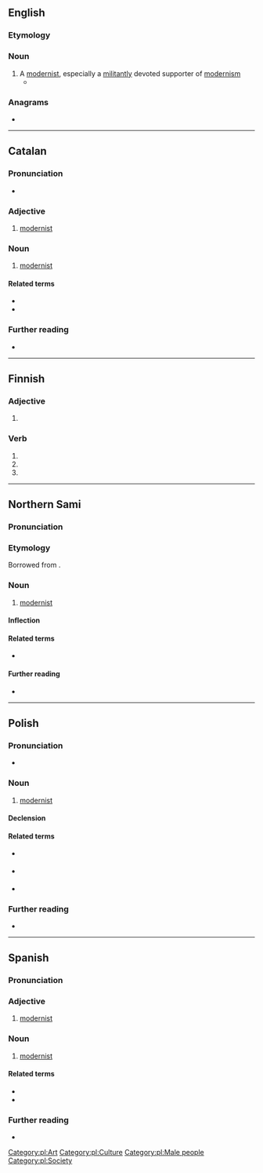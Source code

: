 ==English==

===Etymology===
{{bor|en|es|modernista}}

===Noun===
{{en-noun}}

# A [[modernist]], especially a [[militantly]] devoted supporter of [[modernism]]
#* {{quote-journal|en|2009|January 11|Bono|Notes From the Chairman|New York Times|url=http://www.nytimes.com/2009/01/11/opinion/11bono.html
|passage=Francis Albert Sinatra, painter, '''modernista'''.}}

===Anagrams===
* {{anagrams|en|a=adeimnorst|matronised|tarsonemid}}

----

==Catalan==

===Pronunciation===
* {{ca-IPA}}

===Adjective===
{{ca-adj|mf}}

# [[modernist]]

===Noun===
{{ca-noun|mf}}

# [[modernist]]

====Related terms====
* {{l|ca|modern}}
* {{l|ca|modernisme}}

===Further reading===
* {{R:IEC2}}

----

==Finnish==

===Adjective===
{{head|fi|adjective form}}

# {{fi-form of|moderni|case=elative|pl=singular}}

===Verb===
{{head|fi|verb form}}

# {{fi-form of|modernistaa|mood=indicative|tense=present connegative}}
# {{fi-form of|modernistaa|pr=second-person|pl=singular|mood=imperative|tense=present}}
# {{fi-form of|modernistaa|pr=second-person|pl=singular|mood=imperative|tense=present connegative}}

----

==Northern Sami==

===Pronunciation===
{{rfp|se}}

===Etymology===
Borrowed from {{bor|se|no|modernist}}.

===Noun===
{{se-noun}}

# [[modernist]]

====Inflection====
{{se-infl-noun-even|modernista}}

====Related terms====
* {{l|se|modernisma}}

====Further reading====
* {{R:Álgu|}}

----

==Polish==

===Pronunciation===
* {{pl-IPA}}

===Noun===
{{pl-noun|m-pr|f=modernistka}}

# [[modernist]]

====Declension====
{{pl-decl-noun-m-pr}}

====Related terms====
* {{q|noun}} {{l|pl|modernizm}}
* {{q|adjective}} {{l|pl|modernistyczny}}
* {{q|adverb}} {{l|pl|modernistycznie}}

===Further reading===
* {{R:PWN}}

[[Category:pl:Art]]
[[Category:pl:Culture]]
[[Category:pl:Male people]]
[[Category:pl:Society]]

----

==Spanish==

===Pronunciation===
{{es-IPA}}

===Adjective===
{{es-adj-old}}

# [[modernist]]

===Noun===
{{es-noun|mf}}

# [[modernist]]

====Related terms====
* {{l|es|modernismo}}
* {{l|es|moderno}}

===Further reading===
* {{R:DRAE 2001}}